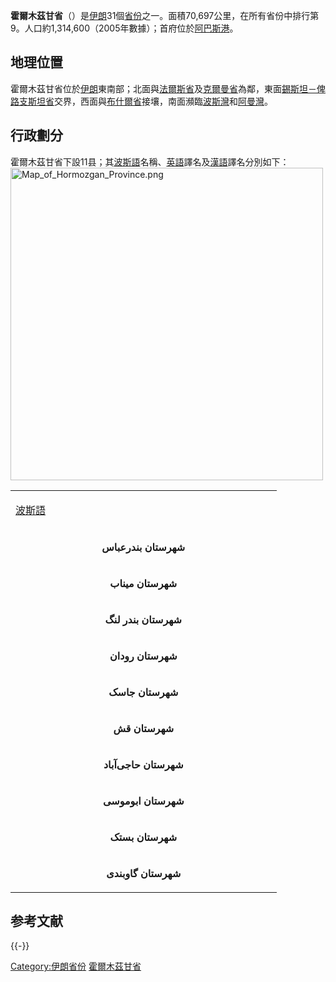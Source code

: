 {{Link style|time=2015-12-12T07:12:15+00:00}}
{{Infobox settlement
| name                    = 霍尔木兹甘省
| native_name             = استان هرمزگان
| native_name_lang        = fa<!-- ISO 639-2 code e.g. "fa" for Persian -->
| settlement_type         = [[伊朗省份|省]]
| image_skyline           = 
| image_alt               = 
| image_caption           = 
| image_map               = Locator map Iran Hormozgan Province.png
| map_alt                 = Map of Iran with Hormozgān highlighted
| map_caption             = 霍尔木兹甘省在伊朗的位置
| latd  = 27.1884
| longd = 56.2768
| coor_pinpoint           = 
| coordinates_type        = region:IR_type:adm1st
| coordinates_display     = inline,title
| coordinates_footnotes   = 
| coordinates_region      = IR
| subdivision_type        = [[List_of_sovereign_states|国家]]
| subdivision_name        = {{flag|Iran}}
| subdivision_type1       = [[:en:Regions_of_Iran|大区]]
| subdivision_name1       = [[:en:Regions_of_Iran|第二大区]]
| parts_type              = [[县_(伊朗)|县]]
| parts_style             = para
| p1                      = 11
| established_title       = 
| established_date        = 
| founder                 = 
| seat_type               = [[首府|首府]]
| seat                    = [[阿巴斯港|阿巴斯港]]
| government_footnotes    = 
| leader_party            = 
| leader_title            = 
| leader_name             = 
| unit_pref               = Metric<!-- or US or UK -->
| area_footnotes          = 
| area_total_km2          = 70697
| area_note               = 
| elevation_footnotes     = 
| elevation_m             = 
| population_footnotes    = <ref name="Census2006">[http://www.sci.org.ir/content/userfiles/_sci_en/sci_en/sel/year85/f2/CS_02_6.HTM National Census 2006]{{dead link|date=十一月 2017 |bot=InternetArchiveBot }}</ref> <ref>[http://www.amar.org.ir/Portals/1/Iran/90.pdf Selected Findings of National Population and Housing Census, 2011]</ref>
| population_total        = 1578183
| population_as_of        = 2011
| population_density_km2  = auto
| population_demonym      = 
| population_note         = 
| blank_name_sec1         = [[:en:Languages_of_Iran|主要语言]]
| blank_info_sec1         = [[波斯语|波斯语]]和[[俾路支语|俾路支语]]（主要位于[[贾斯克|贾斯克]]和[[米纳卜|米纳卜]]）
| timezone1               = [[伊朗標準時間|IRST]] 
| utc_offset1             = +03:30
| timezone1_DST           = [[伊朗標準時間|IRST]]
| utc_offset1_DST         = +04:30
| postal_code_type        = 
| postal_code             = 
| area_code_type          = 
| area_code               =  
| iso_code                = [[:en:ISO_3166-2:IR|IR-23]]
| website                 = <!-- [http://www.example.com example.com] -->
| footnotes               = 
}} 

'''霍爾木茲甘省'''（{{lang-fa|هرمزگان}}）是[[伊朗|伊朗]]31個[[伊朗省份|省份]]之一。面積70,697公里，在所有省份中排行第9。人口約1,314,600（2005年數據）；首府位於[[阿巴斯港|阿巴斯港]]。

== 地理位置 ==
霍爾木茲甘省位於[[伊朗|伊朗]]東南部；北面與[[法爾斯省|法爾斯省]]及[[克爾曼省|克爾曼省]]為鄰，東面[[錫斯坦－俾路支斯坦省|錫斯坦－俾路支斯坦省]]交界，西面與[[布什爾省|布什爾省]]接壤，南面瀕臨[[波斯灣|波斯灣]]和[[阿曼灣|阿曼灣]]。

==行政劃分==


霍爾木茲甘省下設11县；其[[波斯語|波斯語]]名稱、[[英語|英語]]譯名及[[漢語|漢語]]譯名分別如下：
[[File:Map_of_Hormozgan_Province.png|500px]]

{| width=80%
!colspan=3 |
|- bgcolor="#dddddd"
!width=35%|[[波斯語|波斯語]]
!width=35%|[[英語|英語]]譯音
!width=30%|[[漢語|漢語]]譯音

|- bgcolor="#eeeeee"
|align=center|'''شهرستان بندرعباس'''
|align=center|[[:en:Bandar-Abbas_County|Bandar-Abbas County]]
|align=center|阿巴斯港县

|- bgcolor="#eeeeee"
|align=center|'''شهرستان میناب'''
|align=center|[[:en:Minab_County|Minab County]]
|align=center|米纳卜县

|- bgcolor="#eeeeee"
|align=center|'''شهرستان بندر لنگ'''
|align=center|[[:en:Bandar-Lengeh_County|Bandar-Lengeh County]]
|align=center|倫格港县

|- bgcolor="#eeeeee"
|align=center|'''شهرستان رودان'''
|align=center|[[:en:Rudan_County|Rudan County]]
|align=center|魯丹县

|- bgcolor="#eeeeee"
|align=center|'''شهرستان جاسک'''
|align=center|[[:en:Jask_County|Jask County]]
|align=center|賈斯克县

|- bgcolor="#eeeeee"
|align=center|'''شهرستان قش'''
|align=center|[[:en:Qeshm_County|Qeshm County]]
|align=center|哈希县

|- bgcolor="#eeeeee"
|align=center|'''شهرستان حاجی‌آباد'''
|align=center|[[:en:Hajiabad_County|Hajiabad County]]
|align=center|哈加巴德县

|- bgcolor="#eeeeee"
|align=center|'''شهرستان ابوموسی'''
|align=center|[[:en:Abumusa_County|Abumusa County]]
|align=center|阿布穆萨县

|- bgcolor="#eeeeee"
|align=center|'''شهرستان بستک'''
|align=center|[[:en:Bastak_County|Bastak County]]
|align=center|巴斯塔克县

|- bgcolor="#eeeeee"
|align=center|'''شهرستان گاوبندی'''
|align=center|[[:en:Gavbandi_County|Gavbandi County]]
|align=center|
|}

== 参考文献 ==
{{Reflist}}

{{-}}
{{伊朗省份}}

[[Category:伊朗省份|Category:伊朗省份]]
[[Category:霍爾木茲甘省|]]